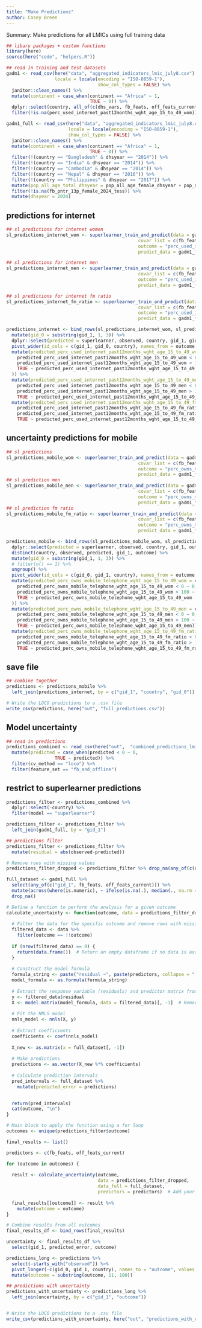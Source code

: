 ```yaml
---
title: "Make Predictions"
author: Casey Breen 
---
```


Summary: Make predictions for all LMICs using full training data 

```r
## libary packages + custom functions 
library(here)
source(here("code", "helpers.R"))
```

```r
## read in training and test datasets 
gadm1 <- read_csv(here("data", "aggregated_indicators_lmic_july8.csv"), 
                  locale = locale(encoding = "ISO-8859-1"),
                                  show_col_types = FALSE) %>%
  janitor::clean_names() %>% 
  mutate(continent = case_when(continent == "Africa" ~ 1,
                               TRUE ~ 0)) %>% 
  dplyr::select(country, all_of(c(dhs_vars, fb_feats, off_feats_current))) %>% 
  filter(!is.na(perc_used_internet_past12months_wght_age_15_to_49_wom)) %>% drop_na() 

gadm1_full <- read_csv(here("data", "aggregated_indicators_lmic_july8.csv"), 
                       locale = locale(encoding = "ISO-8859-1"),
                       show_col_types = FALSE) %>%
  janitor::clean_names() %>% 
  mutate(continent = case_when(continent == "Africa" ~ 1,
                               TRUE ~ 0)) %>% 
  filter(!(country == "Bangladesh" & dhsyear == "2014")) %>% 
  filter(!(country == "India" & dhsyear == "2014")) %>% 
  filter(!(country == "Cambodia" & dhsyear == "2014")) %>%
  filter(!(country == "Nepal" & dhsyear == "2016")) %>%
  filter(!(country == "Philippines" & dhsyear == "2017")) %>%
  mutate(pop_all_age_total_dhsyear = pop_all_age_female_dhsyear + pop_all_age_male_dhsyear) %>%
  filter(!is.na(fb_pntr_13p_female_2024_tess)) %>% 
  mutate(dhsyear = 2024)
```


## predictions for internet 

```r
## sl predictions for internet women
sl_predictions_internet_wom <- superlearner_train_and_predict(data = gadm1, 
                                                 covar_list = c(fb_feats, off_feats_current),
                                                 outcome = "perc_used_internet_past12months_wght_age_15_to_49_wom",
                                                 predict_data = gadm1_full) 

## sl predictions for internet men
sl_predictions_internet_men <- superlearner_train_and_predict(data = gadm1, 
                                                 covar_list = c(fb_feats, off_feats_current),
                                                 outcome = "perc_used_internet_past12months_wght_age_15_to_49_men",
                                                 predict_data = gadm1_full) 

## sl predictions for internet fm ratio  
sl_predictions_internet_fm_ratio <- superlearner_train_and_predict(data = gadm1, 
                                                 covar_list = c(fb_feats, off_feats_current),
                                                 outcome = "perc_used_internet_past12months_wght_age_15_to_49_fm_ratio",
                                                 predict_data = gadm1_full) 

predictions_internet <- bind_rows(sl_predictions_internet_wom, sl_predictions_internet_men, sl_predictions_internet_fm_ratio) %>%
  mutate(gid_0 = substring(gid_1, 1, 3)) %>% 
  dplyr::select(predicted = superlearner, observed, country, gid_1, gid_0, outcome) %>%
  pivot_wider(id_cols = c(gid_1, gid_0, country), names_from = outcome, values_from = c(observed, predicted)) %>% 
  mutate(predicted_perc_used_internet_past12months_wght_age_15_to_49_wom = case_when(
    predicted_perc_used_internet_past12months_wght_age_15_to_49_wom < 0 ~ 0, 
    predicted_perc_used_internet_past12months_wght_age_15_to_49_wom > 100 ~ 100,
    TRUE ~ predicted_perc_used_internet_past12months_wght_age_15_to_49_wom
  )) %>% 
  mutate(predicted_perc_used_internet_past12months_wght_age_15_to_49_men = case_when(
    predicted_perc_used_internet_past12months_wght_age_15_to_49_men < 0 ~ 0,
    predicted_perc_used_internet_past12months_wght_age_15_to_49_men > 100 ~ 100,
    TRUE ~ predicted_perc_used_internet_past12months_wght_age_15_to_49_men)) %>% 
  mutate(predicted_perc_used_internet_past12months_wght_age_15_to_49_fm_ratio = case_when(
    predicted_perc_used_internet_past12months_wght_age_15_to_49_fm_ratio < 0 ~ 0,
    predicted_perc_used_internet_past12months_wght_age_15_to_49_fm_ratio > 1.5 ~ 1.5,
    TRUE ~ predicted_perc_used_internet_past12months_wght_age_15_to_49_fm_ratio))
```

## uncertainty predictions for mobile 

```r
## sl predictions 
sl_predictions_mobile_wom <- superlearner_train_and_predict(data = gadm1, 
                                                 covar_list = c(fb_feats, off_feats_current),
                                                 outcome = "perc_owns_mobile_telephone_wght_age_15_to_49_wom",
                                                 predict_data = gadm1_full) 
## sl prediction men 
sl_predictions_mobile_men <- superlearner_train_and_predict(data = gadm1, 
                                                 covar_list = c(fb_feats, off_feats_current),
                                                 outcome = "perc_owns_mobile_telephone_wght_age_15_to_49_men",
                                                 predict_data = gadm1_full) 
## sl prediction fm ratio  
sl_predictions_mobile_fm_ratio <- superlearner_train_and_predict(data = gadm1, 
                                                 covar_list = c(fb_feats, off_feats_current),
                                                 outcome = "perc_owns_mobile_telephone_wght_age_15_to_49_fm_ratio",
                                                 predict_data = gadm1_full) 

predictions_mobile <- bind_rows(sl_predictions_mobile_wom, sl_predictions_mobile_men, sl_predictions_mobile_fm_ratio) %>% 
  dplyr::select(predicted = superlearner, observed, country, gid_1, outcome) %>%
  distinct(country, observed, predicted, gid_1, outcome) %>% 
  mutate(gid_0 = substring(gid_1, 1, 3)) %>% 
  # filter(n() == 1) %>% 
  ungroup() %>% 
  pivot_wider(id_cols = c(gid_0, gid_1, country), names_from = outcome, values_from = c(observed, predicted)) %>% 
  mutate(predicted_perc_owns_mobile_telephone_wght_age_15_to_49_wom = case_when(
    predicted_perc_owns_mobile_telephone_wght_age_15_to_49_wom < 0 ~ 0, 
    predicted_perc_owns_mobile_telephone_wght_age_15_to_49_wom > 100 ~ 100,
    TRUE ~ predicted_perc_owns_mobile_telephone_wght_age_15_to_49_wom
  )) %>% 
  mutate(predicted_perc_owns_mobile_telephone_wght_age_15_to_49_men = case_when(
    predicted_perc_owns_mobile_telephone_wght_age_15_to_49_men < 0 ~ 0,
    predicted_perc_owns_mobile_telephone_wght_age_15_to_49_men > 100 ~ 100,
    TRUE ~ predicted_perc_owns_mobile_telephone_wght_age_15_to_49_men)) %>% 
  mutate(predicted_perc_owns_mobile_telephone_wght_age_15_to_49_fm_ratio = case_when(
    predicted_perc_owns_mobile_telephone_wght_age_15_to_49_fm_ratio < 0 ~ 0,
    predicted_perc_owns_mobile_telephone_wght_age_15_to_49_fm_ratio > 1.5 ~ 1.5,
    TRUE ~ predicted_perc_owns_mobile_telephone_wght_age_15_to_49_fm_ratio))
```


## save file 

```r
## combine together 
predictions <- predictions_mobile %>% 
  left_join(predictions_internet, by = c("gid_1", "country", "gid_0"))

# Write the LOCO predictions to a .csv file
write_csv(predictions, here("out", "full_predictions.csv"))
```

## Model uncertainty

```r
## read in predictions 
predictions_combined <- read_csv(here("out",  "combined_predictions_lmics_national_covars_full.csv")) %>% 
  mutate(predicted = case_when(predicted < 0 ~ 0,
                  TRUE ~ predicted)) %>% 
  filter(cv_method == "loco") %>% 
  filter(feature_set == "fb_and_offline") 
```


## restrict to superlearner predictions 


```r
predictions_filter <- predictions_combined %>% 
  dplyr::select(-country) %>%
  filter(model == "superlearner") 

predictions_filter <- predictions_filter %>% 
  left_join(gadm1_full, by = "gid_1")

## predictions filter
predictions_filter <- predictions_filter %>%
  mutate(residual = abs(observed-predicted))
```


```r
# Remove rows with missing values
predictions_filter_dropped <- predictions_filter %>% drop_na(any_of(c(dhs_vars, fb_feats, off_feats_current)))

full_dataset <- gadm1_full %>% 
  select(any_of(c("gid_1", fb_feats, off_feats_current))) %>% 
  mutate(across(where(is.numeric), ~ ifelse(is.na(.), median(., na.rm = TRUE), .))) %>% 
  drop_na()
```


```r
# Define a function to perform the analysis for a given outcome
calculate_uncertainty <- function(outcome, data = predictions_filter_dropped, data_full = full_dataset, predictors) {
  
  # Filter the data for the specific outcome and remove rows with missing values
  filtered_data <- data %>%
    filter(outcome == !!outcome) 
  
  if (nrow(filtered_data) == 0) {
    return(data.frame())  # Return an empty dataframe if no data is available for this outcome
  }
  
  # Construct the model formula
  formula_string <- paste("residual ~", paste(predictors, collapse = " + "))
  model_formula <- as.formula(formula_string)
  
  # Extract the response variable (residuals) and predictor matrix from the formula
  y <- filtered_data$residual
  X <- model.matrix(model_formula, data = filtered_data)[, -1]  # Remove intercept column
  
  # Fit the NNLS model
  nnls_model <- nnls(X, y)
  
  # Extract coefficients
  coefficients <- coef(nnls_model)
  
  X_new <- as.matrix(x = full_dataset[, -1])
  
  # Make predictions
  predictions <- as.vector(X_new %*% coefficients)
  
  # Calculate prediction intervals
  pred_intervals <- full_dataset %>% 
    mutate(predicted_error = predictions)

  
  return(pred_intervals)
  cat(outcome, "\n")
}

# Main block to apply the function using a for loop
outcomes <- unique(predictions_filter$outcome)

final_results <- list()

predictors <- c(fb_feats, off_feats_current)

for (outcome in outcomes) {
  
  result <- calculate_uncertainty(outcome, 
                                  data = predictions_filter_dropped,
                                  data_full = full_dataset, 
                                  predictors = predictors)  # Add your predictors here
  
  final_results[[outcome]] <- result %>% 
    mutate(outcome = outcome)
}

# Combine results from all outcomes
final_results_df <- bind_rows(final_results)

uncertainty <- final_results_df %>% 
  select(gid_1, predicted_error, outcome)
```


```r
predictions_long <- predictions %>% 
  select(-starts_with("observed")) %>% 
  pivot_longer(-c(gid_0, gid_1, country), names_to = "outcome", values_to = "predicted") %>% 
  mutate(outcome = substring(outcome, 11, 100)) 
```


```r
## predictions with uncertainty 
predictions_with_uncertainty <- predictions_long %>% 
  left_join(uncertainty, by = c("gid_1", "outcome")) 


# Write the LOCO predictions to a .csv file
write_csv(predictions_with_uncertainty, here("out", "predictions_with_uncertainty.csv"))
```


